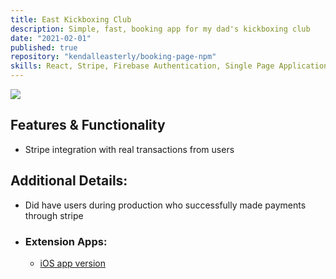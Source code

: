 ```yaml
---
title: East Kickboxing Club
description: Simple, fast, booking app for my dad's kickboxing club
date: "2021-02-01"
published: true
repository: "kendalleasterly/booking-page-npm"
skills: React, Stripe, Firebase Authentication, Single Page Application, Javascript
---
```

![](https://github.com/kendalleasterly/images/blob/main/EKC%20renders.png?raw=true)

## Features & Functionality
- Stripe integration with real transactions from users
## Additional Details:
- Did have users during production who successfully made payments through stripe
- ### Extension Apps:
	- [iOS app version](https://github.com/qfletcher89/EKC-app)